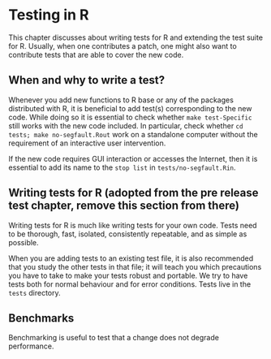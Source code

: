 # Testing in R

This chapter discusses about writing tests for R and extending the test suite for R. Usually, when one contributes a patch, one might also want to contribute tests that are able to cover the new code.

## When and why to write a test?

Whenever you add new functions to R base or any of the packages distributed with R, it is beneficial to add test(s) corresponding to the new code. While doing so it is essential to check whether `make test-Specific` still works with the new code included. In particular, check whether `cd tests; make no-segfault.Rout` work on a standalone computer without the requirement of an interactive user intervention.

If the new code requires GUI interaction or accesses the Internet, then it is essential to add its name to the `stop list` in `tests/no-segfault.Rin`.

## Writing tests for R (adopted from the pre release test chapter, remove this section from there)

Writing tests for R is much like writing tests for your own code. Tests need to be thorough, fast, isolated, consistently repeatable, and as simple as possible. 

When you are adding tests to an existing test file, it is also recommended that you study the other tests in that file; it will teach you which precautions you have to take to make your tests robust and portable. We try to have tests both for normal behaviour and for error conditions. Tests live in the `tests` directory.

## Benchmarks

Benchmarking is useful to test that a change does not degrade performance.
  
